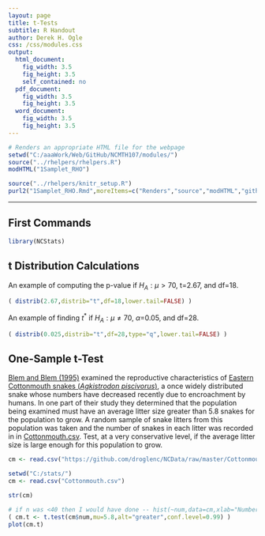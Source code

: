 ```yaml
---
layout: page
title: t-Tests
subtitle: R Handout
author: Derek H. Ogle
css: /css/modules.css
output:
  html_document:
    fig_width: 3.5
    fig_height: 3.5
    self_contained: no
  pdf_document:
    fig_width: 3.5
    fig_height: 3.5
  word_document:
    fig_width: 3.5
    fig_height: 3.5
---
```


```r
# Renders an appropriate HTML file for the webpage
setwd("C:/aaaWork/Web/GitHub/NCMTH107/modules/")
source("../rhelpers/rhelpers.R")
modHTML("1Samplet_RHO")
```
```r
source("../rhelpers/knitr_setup.R")
purl2("1Samplet_RHO.Rmd",moreItems=c("Renders","source","modHTML","github.com","NCMTH107"))
```

----

## First Commands
```r
library(NCStats)
```

## t Distribution Calculations
An example of computing the p-value if $H_{A}:\mu>70$, t=2.67, and df=18.
```r
( distrib(2.67,distrib="t",df=18,lower.tail=FALSE) )
```

An example of finding $t^{*}$ if $H_{A}:\mu\neq70$, $\alpha$=0.05, and df=28.
```r
( distrib(0.025,distrib="t",df=28,type="q",lower.tail=FALSE) )
```

## One-Sample t-Test
[Blem and Blem (1995)](http://www.jstor.org/stable/1564989?seq=1#page_scan_tab_contents) examined the reproductive characteristics of [Eastern Cottonmouth snakes (*Agkistrodon piscivorus*)](https://en.wikipedia.org/wiki/Agkistrodon_piscivorus), a once widely distributed snake whose numbers have decreased recently due to encroachment by humans.  In one part of their study they determined that the population being examined must have an average litter size greater than 5.8 snakes for the population to grow.  A random sample of snake litters from this population was taken and the number of snakes in each litter was recorded in in [Cottonmouth.csv](https://github.com/droglenc/NCData/raw/master/Cottonmouth.csv).  Test, at a very conservative level, if the average litter size is large enough for this population to grow.
```r
cm <- read.csv("https://github.com/droglenc/NCData/raw/master/Cottonmouth.csv")
```
```r
setwd("C:/stats/")
cm <- read.csv("Cottonmouth.csv")
```
```r
str(cm)
```

```r
# if n was <40 then I would have done -- hist(~num,data=cm,xlab="Number in Litter")
( cm.t <- t.test(cm$num,mu=5.8,alt="greater",conf.level=0.99) )
plot(cm.t)
```
